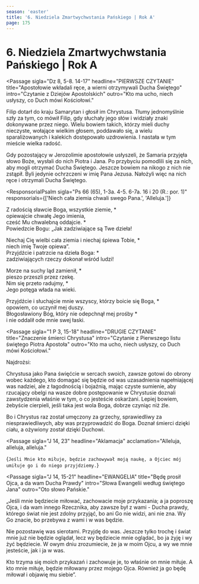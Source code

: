 ```yaml
---
season: 'easter'
title: '6. Niedziela Zmartwychwstania Pańskiego | Rok A'
page: 175
---
```


# 6. Niedziela Zmartwychwstania Pańskiego | Rok A

<Passage
  sigla="Dz 8, 5-8. 14-17"
  headline="PIERWSZE CZYTANIE"
  title="Apostołowie wkładali ręce, a wierni otrzymywali Ducha Świętego"
  intro="Czytanie z Dziejów Apostolskich"
  outro="Kto ma ucho, niech usłyszy, co Duch mówi Kościołowi."
>
  <p>Filip dotarł do kraju Samarytan i głosił im Chrystusa. Tłumy jednomyślnie szły za tym, co mówił Filip, gdy słuchały jego słów i widziały znaki dokonywane przez niego. Wielu bowiem takich, którzy mieli duchy nieczyste, wołające wielkim głosem, poddawało się, a wielu sparaliżowanych i kalekich dostępowało uzdrowienia. I nastała w tym mieście wielka radość.</p>
  <p>Gdy pozostający w Jerozolimie apostołowie usłyszeli, że Samaria przyjęła słowo Boże, wysłali do nich Piotra i Jana. Po przybyciu pomodlili się za nich, aby mogli otrzymać Ducha Świętego. Jeszcze bowiem na nikogo z nich nie zstąpił. Byli jedynie ochrzczeni w imię Pana Jezusa. Nałożyli więc na nich ręce i otrzymali Ducha Świętego.</p>
</Passage>

<ResponsorialPsalm
  sigla="Ps 66 (65), 1-3a. 4-5. 6-7a. 16 i 20 (R.: por. 1)"
  responsorials={['Niech cała ziemia chwali swego Pana.', 'Alleluja.']}
>
  <p>Z radością sławcie Boga, wszystkie ziemie, *<br/>opiewajcie chwałę Jego imienia,<br/>cześć Mu chwalebną oddajcie. *<br/>Powiedzcie Bogu: „Jak zadziwiające są Twe dzieła!</p>
  <p>Niechaj Cię wielbi cała ziemia i niechaj śpiewa Tobie, *<br/>niech imię Twoje opiewa”.<br/>Przyjdźcie i patrzcie na dzieła Boga: *<br/>zadziwiających rzeczy dokonał wśród ludzi!</p>
  <p>Morze na suchy ląd zamienił, *<br/>pieszo przeszli przez rzekę.<br/>Nim się przeto radujmy, *<br/>Jego potęga włada na wieki.</p>
  <p>Przyjdźcie i słuchajcie mnie wszyscy, którzy boicie się Boga, *<br/>opowiem, co uczynił mej duszy.<br/>Błogosławiony Bóg, który nie odepchnął mej prośby *<br/>i nie oddalił ode mnie swej łaski.</p>
</ResponsorialPsalm>

<Passage
  sigla="1 P 3, 15-18"
  headline="DRUGIE CZYTANIE"
  title="Znaczenie śmierci Chrystusa"
  intro="Czytanie z Pierwszego listu świętego Piotra Apostoła"
  outro="Kto ma ucho, niech usłyszy, co Duch mówi Kościołowi."
>
  <p>Najdrożsi:</p>
  <p>Chrystusa jako Pana święćcie w sercach swoich, zawsze gotowi do obrony wobec każdego, kto domagać się będzie od was uzasadnienia napełniającej was nadziei, ale z łagodnością i bojaźnią, mając czyste sumienie, aby rzucający obelgi na wasze dobre postępowanie w Chrystusie doznali zawstydzenia właśnie w tym, o co jesteście oskarżani. Lepiej bowiem, żebyście cierpieli, jeśli taka jest wola Boga, dobrze czyniąc niż źle.</p>
  <p>Bo i Chrystus raz został umęczony za grzechy, sprawiedliwy za niesprawiedliwych, aby was przyprowadzić do Boga. Doznał śmierci dzięki ciału, a ożywiony został dzięki Duchowi.</p>
</Passage>

<EasterSequence/>

<Passage
  sigla="J 14, 23"
  headline="Aklamacja"
  acclamation="Alleluja, alleluja, alleluja."
>
  {`Jeśli Mnie kto miłuje, będzie zachowywał moją naukę,
a Ojciec mój umiłuje go i do niego przyjdziemy.`}
</Passage>

<Passage
  sigla="J 14, 15-21"
  headline="EWANGELIA"
  title="Będę prosił Ojca, a da wam Ducha Prawdy"
  intro="Słowa Ewangelii według świętego Jana"
  outro="Oto słowo Pańskie."
>
  <p>„Jeśli mnie będziecie miłować, zachowacie moje przykazania; a ja poproszę Ojca, i da wam innego Rzecznika, aby zawsze był z wami - Ducha prawdy, którego świat nie jest zdolny przyjąć, bo ani Go nie widzi, ani nie zna. Wy Go znacie, bo przebywa z wami i w was będzie.</p>
  <p>Nie pozostawię was sierotami. Przyjdę do was. Jeszcze tylko trochę i świat mnie już nie będzie oglądał, lecz wy będziecie mnie oglądać, bo ja żyję i wy żyć będziecie. W owym dniu zrozumiecie, że ja w moim Ojcu, a wy we mnie jesteście, jak i ja w was.</p>
  <p>Kto trzyma się moich przykazań i zachowuje je, to właśnie on mnie miłuje. A kto mnie miłuje, będzie miłowany przez mojego Ojca. Również ja go będę miłował i objawię mu siebie”.</p>
</Passage>
